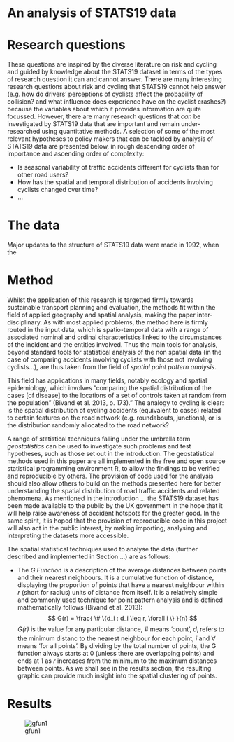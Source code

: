 # An analysis of STATS19 data

# Research questions
These questions are inspired by the diverse literature on risk and cycling and guided by 
knowledge about the STATS19 dataset in terms of the types of research question it can 
and cannot answer. There are many interesting research questions about risk and cycling that
STATS19 cannot help answer (e.g. how do drivers' perceptions of cyclists affect the probability
of collision? and what influence does experience have on the cyclist crashes?) because 
the variables about which it provides information are quite focussed. However, 
there are many research questions that *can* be investigated by STATS19 data that
are important and remain under-researched using quantitative methods. 
A selection of some of the most relevant hypotheses to policy makers 
that can be tackled by analysis of STATS19 data are presented below, 
in rough descending order of importance and ascending order of complexity:

- Is seasonal variability of traffic accidents different for cyclists than for other road users?
- How has the spatial and temporal distribution of accidents involving cyclists changed over time?
- ...

# The data

Major updates to the structure of STATS19 data were made in 1992, when the 

# Method

Whilst the application of this research is targetted firmly towards sustainable transport
planning and evaluation, the methods fit within the field of applied geography and spatial 
analysis, making the paper inter-disciplinary. As with most applied problems, 
the method here is firmly routed in the input data, which is spatio-temporal data
with a range of associated nominal and ordinal characteristics linked to the circumstances
of the incident and the entities involved. Thus the main tools for analysis, beyond 
standard tools for statistical analysis of the non spatial data (in the case of 
comparing accidents involving cyclists with those not involving cyclists...), are 
thus taken from the field of *spatial point pattern analysis*. 

This field has applications in many fields, notably ecology and spatial epidemiology, 
which involves "comparing the spatial distribution of the cases [of disease] to the 
locations of a set of controls taken at random from the population" (Bivand et al. 2013, p. 173)."
The analogy to cycling is clear: is the spatial distribution of cycling accidents 
(equivalent to cases)
related to certain features on the road network (e.g. roundabouts, junctions),
or is the distribution randomly allocated to the road network?

A range of statistical techniques falling under the umbrella term *geostatistics*
\citep{diggle2007model}
can be used to investigate such problems and test hypotheses, such as those set out in the 
introduction. The geostatistical methods used in this paper are all implemented in the free
and open source statistical programming environment R, to allow the findings to be verified 
and reproducible by others. The provision of code used for the analysis should also 
allow others to build on the methods presented here for better understanding the 
spatial distribution of road traffic accidents and related phenomena. As mentioned in 
the introduction ... the STATS19 dataset has been made available to the public by the 
UK government in the hope that it will help raise awareness of accident hotspots for the greater good. 
In the same spirit, it is hoped that 
the provision of reproducible code in this project will also act in the public interest, by making
importing, analysing and interpreting the datasets more accessible.

The spatial statistical techniques used to analyse the data (further described and implemented in 
Section ...) are as follows:

- The *G Function* is a description of the average distances between points and their nearest 
neighbours. It is a cumulative function of distance, displaying the proportion of points that
have a nearest neighbour within *r* (short for radius) units of distance from itself. 
It is a relatively simple and commonly used
technique for point pattern analysis and is defined mathematically follows (Bivand et al. 2013):
$$ G(r) = \frac{ \# \{d_i : d_i \leq r, \forall i \} }{n} $$
*G(r)* is the value for any particular distance, *#* means 'count', 
$d_i$ refers to the minimum distanc to the nearest neighbour for each point, $i$ and 
$\forall$ means 'for all points'. By dividing by the total number of points, the 
G function always starts at 0 (unless there are overlapping points) and ends at 1 as $r$
increases from the minimum to the maximum distances between points. As we shall see in 
the results section, the resulting graphic can provide much insight into the spatial clustering 
of points.

# Results

![gfun1](figures/gfun1.png)

